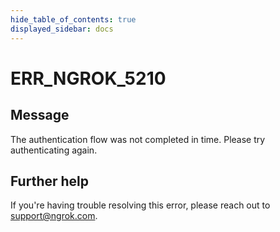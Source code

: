 ```yaml
---
hide_table_of_contents: true
displayed_sidebar: docs
---
```



# ERR_NGROK_5210

## Message

The authentication flow was not completed in time. Please try authenticating again.

<ErrorDetails error="err_ngrok_5210" />

## Further help

If you're having trouble resolving this error, please reach out to [support@ngrok.com](mailto:support@ngrok.com?subject=Help%20with%20ERR_NGROK_5210).
